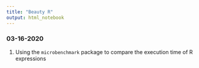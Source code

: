```yaml
---
title: "Beauty R"
output: html_notebook
---
```


### 03-16-2020

1. Using the `microbenchmark` package to compare the execution time of R expressions





